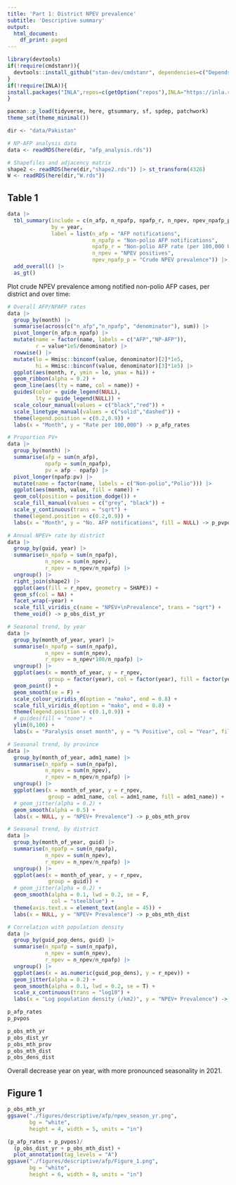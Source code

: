 ```yaml
---
title: 'Part 1: District NPEV prevalence'
subtitle: 'Descriptive summary'
output:
  html_document:
    df_print: paged
---
```


```r

library(devtools)
if(!require(cmdstanr)){
  devtools::install_github("stan-dev/cmdstanr", dependencies=c("Depends", "Imports"))
}
if(!require(INLA)){
install.packages("INLA",repos=c(getOption("repos"),INLA="https://inla.r-inla-download.org/R/stable"), dep=TRUE)
}

pacman::p_load(tidyverse, here, gtsummary, sf, spdep, patchwork)
theme_set(theme_minimal())

dir <- "data/Pakistan"

# NP-AFP analysis data
data <- readRDS(here(dir, "afp_analysis.rds"))

# Shapefiles and adjacency matrix
shape2 <- readRDS(here(dir,"shape2.rds")) |> st_transform(4326)
W <- readRDS(here(dir,"W.rds"))

```

## Table 1

```r

data |> 
  tbl_summary(include = c(n_afp, n_npafp, npafp_r, n_npev, npev_npafp_p),
              by = year,
              label = list(n_afp = "AFP notifications", 
                           n_npafp = "Non-polio AFP notifications", 
                           npafp_r = "Non-polio AFP rate (per 100,000 U15s)", 
                           n_npev = "NPEV positives", 
                           npev_npafp_p = "Crude NPEV prevalence")) |> 
  add_overall() |> 
  as_gt()

```

Plot crude NPEV prevalence among notified non-polio AFP cases, per district and over time:

```r

# Overall AFP/NPAFP rates
data |> 
  group_by(month) |> 
  summarise(across(c("n_afp","n_npafp", "denominator"), sum)) |> 
  pivot_longer(n_afp:n_npafp) |> 
  mutate(name = factor(name, labels = c("AFP","NP-AFP")),
         r = value*1e5/denominator) |> 
  rowwise() |> 
  mutate(lo = Hmisc::binconf(value, denominator)[2]*1e5,
         hi = Hmisc::binconf(value, denominator)[3]*1e5) |>
  ggplot(aes(month, r, ymin = lo, ymax = hi)) +
  geom_ribbon(alpha = 0.2) +
  geom_line(aes(lty = name, col = name)) + 
  guides(color = guide_legend(NULL),
         lty = guide_legend(NULL)) +
  scale_colour_manual(values = c("black","red")) +
  scale_linetype_manual(values = c("solid","dashed")) + 
  theme(legend.position = c(0.2,0.9)) +
  labs(x = "Month", y = "Rate per 100,000") -> p_afp_rates

# Proportion PV+
data |> 
  group_by(month) |> 
  summarise(afp = sum(n_afp),
            npafp = sum(n_npafp),
            pv = afp - npafp) |> 
  pivot_longer(npafp:pv) |> 
  mutate(name = factor(name, labels = c("Non-polio","Polio"))) |> 
  ggplot(aes(month, value, fill = name)) +
  geom_col(position = position_dodge()) +
  scale_fill_manual(values = c("grey", "black")) +
  scale_y_continuous(trans = "sqrt") +
  theme(legend.position = c(0.2,0.9)) +
  labs(x = "Month", y = "No. AFP notifications", fill = NULL) -> p_pvpos

# Annual NPEV+ rate by district
data |> 
  group_by(guid, year) |> 
  summarise(n_npafp = sum(n_npafp),
            n_npev = sum(n_npev),
            r_npev = n_npev/n_npafp) |>
  ungroup() |>
  right_join(shape2) |> 
  ggplot(aes(fill = r_npev, geometry = SHAPE)) + 
  geom_sf(col = NA) +
  facet_wrap(~year) +
  scale_fill_viridis_c(name = "NPEV+\nPrevalence", trans = "sqrt") + 
  theme_void() -> p_obs_dist_yr

# Seasonal trend, by year
data |> 
  group_by(month_of_year, year) |> 
  summarise(n_npafp = sum(n_npafp),
            n_npev = sum(n_npev),
            r_npev = n_npev*100/n_npafp) |>
  ungroup() |>
  ggplot(aes(x = month_of_year, y = r_npev, 
             group = factor(year), col = factor(year), fill = factor(year))) + 
  geom_point() + 
  geom_smooth(se = F) + 
  scale_colour_viridis_d(option = "mako", end = 0.8) +
  scale_fill_viridis_d(option = "mako", end = 0.8) +
  theme(legend.position = c(0.1,0.9)) +
  # guides(fill = "none") +
  ylim(0,100) +
  labs(x = "Paralysis onset month", y = "% Positive", col = "Year", fill = "Year") -> p_obs_mth_yr

# Seasonal trend, by province
data |> 
  group_by(month_of_year, adm1_name) |> 
  summarise(n_npafp = sum(n_npafp),
            n_npev = sum(n_npev),
            r_npev = n_npev/n_npafp) |>
  ungroup() |>
  ggplot(aes(x = month_of_year, y = r_npev, 
             group = adm1_name, col = adm1_name, fill = adm1_name)) + 
  # geom_jitter(alpha = 0.2) + 
  geom_smooth(alpha = 0.5) + 
  labs(x = NULL, y = "NPEV+ Prevalence") -> p_obs_mth_prov

# Seasonal trend, by district
data |> 
  group_by(month_of_year, guid) |> 
  summarise(n_npafp = sum(n_npafp),
            n_npev = sum(n_npev),
            r_npev = n_npev/n_npafp) |>
  ungroup() |>
  ggplot(aes(x = month_of_year, y = r_npev, 
             group = guid)) + 
  # geom_jitter(alpha = 0.2) + 
  geom_smooth(alpha = 0.1, lwd = 0.2, se = F, 
              col = "steelblue") + 
  theme(axis.text.x = element_text(angle = 45)) +
  labs(x = NULL, y = "NPEV+ Prevalence") -> p_obs_mth_dist

# Correlation with population density
data |> 
  group_by(guid_pop_dens, guid) |> 
  summarise(n_npafp = sum(n_npafp),
            n_npev = sum(n_npev),
            r_npev = n_npev/n_npafp) |>
  ungroup() |>
  ggplot(aes(x = as.numeric(guid_pop_dens), y = r_npev)) + 
  geom_jitter(alpha = 0.2) +
  geom_smooth(alpha = 0.1, lwd = 0.2, se = T) + 
  scale_x_continuous(trans = "log10") +
  labs(x = "Log population density (/km2)", y = "NPEV+ Prevalence") -> p_obs_dens_dist

p_afp_rates
p_pvpos

p_obs_mth_yr
p_obs_dist_yr
p_obs_mth_prov
p_obs_mth_dist
p_obs_dens_dist

```

Overall decrease year on year, with more pronounced seasonality in 2021. 

## Figure 1

```r

p_obs_mth_yr
ggsave("./figures/descriptive/afp/npev_season_yr.png", 
       bg = "white",
       height = 4, width = 5, units = "in")

(p_afp_rates + p_pvpos)/
  (p_obs_dist_yr + p_obs_mth_dist) +
  plot_annotation(tag_levels = "A")
ggsave("./figures/descriptive/afp/Figure_1.png", 
       bg = "white",
       height = 6, width = 8, units = "in")

```
